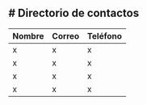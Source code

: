 # Directorio de contactos
---

| Nombre | Correo | Teléfono | Temas |
| --- | --- | --- |
| x | x | x| x |
| x | x | x| x |
| x | x | x| x |
| x | x | x| x |